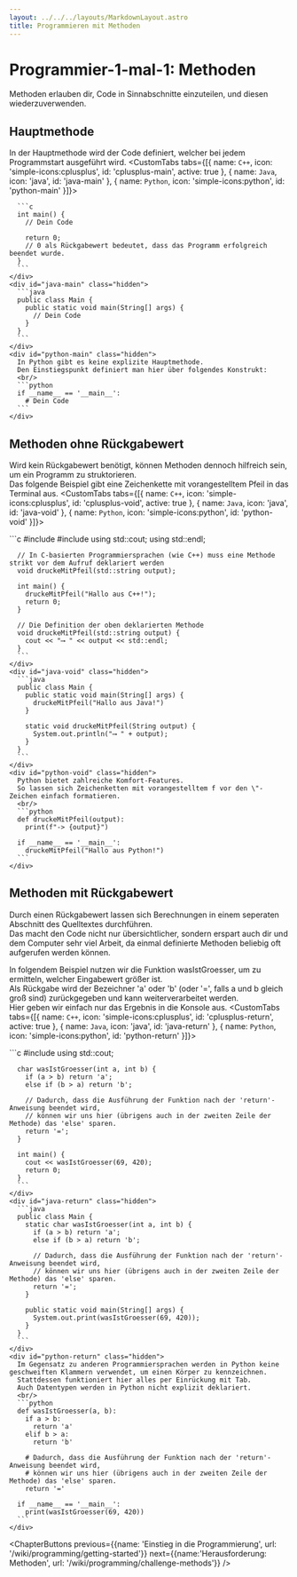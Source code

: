 ```yaml
---
layout: ../../../layouts/MarkdownLayout.astro
title: Programmieren mit Methoden
---
```



# Programmier-1-mal-1: Methoden

Methoden erlauben dir, Code in Sinnabschnitte einzuteilen, und diesen wiederzuverwenden. 

## Hauptmethode <Difficulty difficulty='easy' />
In der Hauptmethode wird der Code definiert, welcher bei jedem Programmstart ausgeführt wird.
<CustomTabs tabs={[{
    name: `C++`,
    icon: 'simple-icons:cplusplus',
    id: 'cplusplus-main',
    active: true
}, {
    name: `Java`,
    icon: 'java',
    id: 'java-main'
}, {
    name: `Python`,
    icon: 'simple-icons:python',
    id: 'python-main'
}]}>
    <div id="cplusplus-main" data-active="true">
      
      ```c
      int main() {
        // Dein Code

        return 0;
        // 0 als Rückgabewert bedeutet, dass das Programm erfolgreich beendet wurde.
      }
      ```
    </div>
    <div id="java-main" class="hidden">
      ```java
      public class Main {
        public static void main(String[] args) {
          // Dein Code
        }
      }
      ```
    </div>
    <div id="python-main" class="hidden">
      In Python gibt es keine explizite Hauptmethode.  
      Den Einstiegspunkt definiert man hier über folgendes Konstrukt:
      <br/>
      ```python
      if __name__ == '__main__':
        # Dein Code
      ```
    </div>
</CustomTabs>

## Methoden ohne Rückgabewert <Difficulty difficulty='easy' />
Wird kein Rückgabewert benötigt, können Methoden dennoch hilfreich sein, um ein Programm zu struktorieren.  
Das folgende Beispiel gibt eine Zeichenkette mit vorangestelltem Pfeil in das Terminal aus.
<CustomTabs tabs={[{
    name: `C++`,
    icon: 'simple-icons:cplusplus',
    id: 'cplusplus-void',
    active: true
}, {
    name: `Java`,
    icon: 'java',
    id: 'java-void'
}, {
    name: `Python`,
    icon: 'simple-icons:python',
    id: 'python-void'
}]}>
    <div id="cplusplus-void" data-active="true">
      ```c
      #include <iostream>
      #include <string>
      using std::cout;
      using std::endl;

      // In C-basierten Programmiersprachen (wie C++) muss eine Methode strikt vor dem Aufruf deklariert werden
      void druckeMitPfeil(std::string output);

      int main() {
        druckeMitPfeil("Hallo aus C++!");
        return 0;
      }

      // Die Definition der oben deklarierten Methode
      void druckeMitPfeil(std::string output) {
        cout << "⟶ " << output << std::endl;
      }
      ```
    </div>
    <div id="java-void" class="hidden">
      ```java
      public class Main {
        public static void main(String[] args) {
          druckeMitPfeil("Hallo aus Java!")
        }

        static void druckeMitPfeil(String output) {
          System.out.println("⟶ " + output);
        }
      }
      ```
    </div>
    <div id="python-void" class="hidden">
      Python bietet zahlreiche Komfort-Features.  
      So lassen sich Zeichenketten mit vorangestelltem f vor den \"-Zeichen einfach formatieren.  
      <br/>
      ```python
      def druckeMitPfeil(output):
        print(f"-> {output}")
      
      if __name__ == '__main__':
        druckeMitPfeil("Hallo aus Python!")
      ```
    </div>
</CustomTabs>

## Methoden mit Rückgabewert <Difficulty difficulty='medium' />
Durch einen Rückgabewert lassen sich Berechnungen in einem seperaten Abschnitt des Quelltextes durchführen.  
Das macht den Code nicht nur übersichtlicher, sondern erspart auch dir und dem Computer sehr viel Arbeit, da einmal definierte Methoden beliebig oft aufgerufen werden können.  

In folgendem Beispiel nutzen wir die Funktion wasIstGroesser, um zu ermitteln, welcher Eingabewert größer ist.  
Als Rückgabe wird der Bezeichner 'a' oder 'b' (oder '=', falls a und b gleich groß sind) zurückgegeben und kann weiterverarbeitet werden.  
Hier geben wir einfach nur das Ergebnis in die Konsole aus.
<CustomTabs tabs={[{
    name: `C++`,
    icon: 'simple-icons:cplusplus',
    id: 'cplusplus-return',
    active: true
}, {
    name: `Java`,
    icon: 'java',
    id: 'java-return'
}, {
    name: `Python`,
    icon: 'simple-icons:python',
    id: 'python-return'
}]}>
    <div id="cplusplus-return" data-active="true">
      ```c
      #include <iostream>
      using std::cout;

      char wasIstGroesser(int a, int b) {
        if (a > b) return 'a';
        else if (b > a) return 'b';

        // Dadurch, dass die Ausführung der Funktion nach der 'return'-Anweisung beendet wird,
        // können wir uns hier (übrigens auch in der zweiten Zeile der Methode) das 'else' sparen.
        return '=';
      }

      int main() {
        cout << wasIstGroesser(69, 420);
        return 0;
      }
      ```
    </div>
    <div id="java-return" class="hidden">
      ```java
      public class Main {
        static char wasIstGroesser(int a, int b) {
          if (a > b) return 'a';
          else if (b > a) return 'b';

          // Dadurch, dass die Ausführung der Funktion nach der 'return'-Anweisung beendet wird,
          // können wir uns hier (übrigens auch in der zweiten Zeile der Methode) das 'else' sparen.
          return '=';
        }

        public static void main(String[] args) {
          System.out.print(wasIstGroesser(69, 420));
        }
      }
      ```
    </div>
    <div id="python-return" class="hidden">
      Im Gegensatz zu anderen Programmiersprachen werden in Python keine geschweiften Klammern verwendet, um einen Körper zu kennzeichnen.  
      Stattdessen funktioniert hier alles per Einrückung mit Tab.  
      Auch Datentypen werden in Python nicht explizit deklariert.  
      <br/>
      ```python
      def wasIstGroesser(a, b):
        if a > b:
          return 'a'
        elif b > a:
          return 'b'

        # Dadurch, dass die Ausführung der Funktion nach der 'return'-Anweisung beendet wird,
        # können wir uns hier (übrigens auch in der zweiten Zeile der Methode) das 'else' sparen.
        return '='
      
      if __name__ == '__main__':
        print(wasIstGroesser(69, 420))
      ```
    </div>
</CustomTabs>

<ChapterButtons 
  previous={{name: 'Einstieg in die Programmierung', url: '/wiki/programming/getting-started'}}
  next={{name:'Herausforderung: Methoden', url: '/wiki/programming/challenge-methods'}}
/>